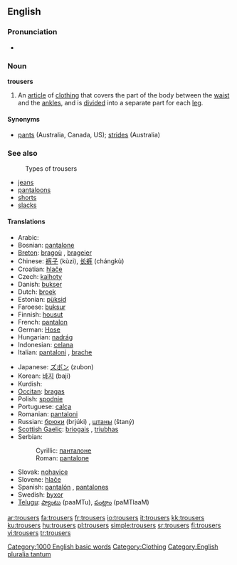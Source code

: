 ==English==

===Pronunciation===
*{{audio|en-us-trousers.ogg|Audio (US)}}

===Noun===
'''trousers''' {{pluralonly}}

# {{context|UK,CA}} An [[article]] of [[clothing]] that covers the part of the body between the [[waist]] and the [[ankle]]s, and is [[divide]]d into a separate part for each [[leg]].

====Synonyms====
*[[pants]] (Australia, Canada, US); [[strides]] (Australia)

===See also===
:Types of trousers
*[[jeans]]
*[[pantaloons]]
*[[shorts]]
*[[slacks]]

====Translations====
{{rfc-level|Translations at L4+ not in L3 POS section}}
{{trans-top| An article of clothing that covers the part of the body between the waist and the ankles}}
*Arabic: {{ARchar|[[بنطلونات]]}} {{unicode|(banʈalunāt)}} {{p}}
*Bosnian: [[pantalone#Bosnian|pantalone]] {{fpl}}
*[[Breton]]: [[bragoù]] {{m}}, [[brageier]] {{p}}
*Chinese: [[裤子]] (kùzi), [[长裤]] (chángkù)
*Croatian: [[hlače]] {{fpl}}
*Czech: [[kalhoty]] {{fpl}}
*Danish: [[bukser]] {{cpl}}
*Dutch: [[broek]] {{f}} {{s}}
*Estonian: [[püksid]] {{p}}
*Faroese: [[buksur]] {{fpl}}
*Finnish: [[housut]] {{p}}
*French: [[pantalon]] {{m}} {{s}}
*German: [[Hose]] {{f}} {{s}}
*Hungarian: [[nadrág]] {{s}}
*Indonesian: [[celana]]
*Italian: [[pantaloni]] {{mpl}}, [[brache]] {{fpl}}
{{trans-mid}}
*Japanese: [[ズボン]] (zubon)
*Korean: [[바지]] (baji)
*Kurdish: {{KUchar|[[پانتۆڵ]]}}
*[[Occitan]]: [[bragas]] {{fpl}}
*Polish: [[spodnie]] {{p}}
*Portuguese: [[calça]] {{f}} {{s}}
*Romanian: [[pantaloni]] {{f}}
*Russian: [[брюки]] (brjúki) {{fpl}}, [[штаны]] (štaný) {{mpl}}
*[[Scottish Gaelic]]: [[briogais]] {{f}}, [[triubhas]] {{m}}
*Serbian:
*:Cyrillic: [[панталоне#Serbian|панталоне]] {{fpl}}
*:Roman: [[pantalone#Serbian|pantalone]] {{fpl}}
*Slovak: [[nohavice#Slovak|nohavice]] {{fpl}}
*Slovene: [[hlače]] {{fpl}}
*Spanish: [[pantalón]] {{m}} {{s}}, [[pantalones]] {{mpl}}
*Swedish: [[byxor]] {{p}}
*[[Telugu]]: [[ప్యాంటు]] (paaMTu), [[పంట్లాం]] (paMTlaaM)
{{trans-bottom}}

[[Category:1000 English basic words]]
[[Category:Clothing]]
[[Category:English pluralia tantum]]

[[ar:trousers]]
[[fa:trousers]]
[[fr:trousers]]
[[io:trousers]]
[[it:trousers]]
[[kk:trousers]]
[[ku:trousers]]
[[hu:trousers]]
[[pl:trousers]]
[[simple:trousers]]
[[sr:trousers]]
[[fi:trousers]]
[[vi:trousers]]
[[tr:trousers]]